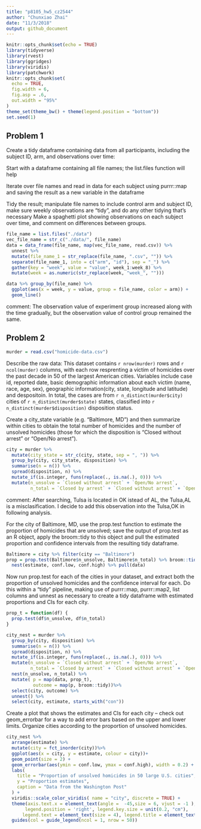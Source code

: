 ```yaml
---
title: "p8105_hw5_cz2544"
author: "Chunxiao Zhai"
date: "11/3/2018"
output: github_document
---
```


```r
knitr::opts_chunk$set(echo = TRUE)
library(tidyverse)
library(rvest)
library(ggridges)
library(viridis)
library(patchwork)
knitr::opts_chunk$set(
  echo = TRUE,
  fig.width = 6,
  fig.asp = .6,
  out.width = "95%"
)
theme_set(theme_bw() + theme(legend.position = "bottom"))
set.seed(1)
```


## Problem 1
Create a tidy dataframe containing data from all participants, including the subject ID, arm, and observations over time:

Start with a dataframe containing all file names; the list.files function will help

Iterate over file names and read in data for each subject using purrr::map and saving the result as a new variable in the dataframe

Tidy the result; manipulate file names to include control arm and subject ID, make sure weekly observations are “tidy”, and do any other tidying that’s necessary
Make a spaghetti plot showing observations on each subject over time, and comment on differences between groups.

```r
file_name = list.files("./data")
vec_file_name = str_c("./data/", file_name)
data = data_frame(file_name, map(vec_file_name, read.csv)) %>%
  unnest %>% 
  mutate(file_name_1 = str_replace(file_name, ".csv", "")) %>% 
  separate(file_name_1, into = c("arm", "id"), sep = "_") %>% 
  gather(key = "week", value = "value", week_1:week_8) %>% 
  mutate(week = as.numeric(str_replace(week, "week_", "")))
```

```r
data %>% group_by(file_name) %>%  
  ggplot(aes(x = week, y = value, group = file_name, color = arm)) + 
  geom_line()
```
comment: The observation value of experiment group increased along with the time gradually, but the observation value of control group remained the same.

## Problem 2

```r
murder = read.csv("homicide-data.csv")
```
Describe the raw data:
This dataset contains `r nrow(murder)` rows and `r ncol(murder)` columns, with each row resprenting a victim of  homicides over the past decade in 50 of the largest American cities. Variables include case id, reported date, basic demographic information about each victim (name, race, age, sex), geographic information(city, state, longitude and latitude) and despositoin. In total, the cases are from `r n_distinct(murder$city)` cities of `r n_distinct(murder$state)` states, classified into `r n_distinct(murder$disposition)` disposition status.

Create a city_state variable (e.g. “Baltimore, MD”) and then summarize within cities to obtain the total number of homicides and the number of unsolved homicides (those for which the disposition is “Closed without arrest” or “Open/No arrest”).
```r
city = murder %>% 
  mutate(city_state = str_c(city, state, sep = ", ")) %>% 
  group_by(city, city_state, disposition) %>% 
  summarise(n = n()) %>%
  spread(disposition, n) %>%  
  mutate_if(is.integer, funs(replace(., is.na(.), 0))) %>% 
  mutate(n_unsolve = `Closed without arrest` + `Open/No arrest`,
         n_total = `Closed by arrest` + `Closed without arrest` + `Open/No arrest`)
```
comment: After searching, Tulsa is located in OK istead of AL, the Tulsa,AL is a misclasification. I decide to add this observation into the Tulsa,OK in following analysis.

For the city of Baltimore, MD, use the prop.test function to estimate the proportion of homicides that are unsolved; save the output of prop.test as an R object, apply the broom::tidy to this object and pull the estimated proportion and confidence intervals from the resulting tidy dataframe.
```r
Baltimore = city %>% filter(city == "Baltimore") 
prop = prop.test(Baltimore$n_unsolve, Baltimore$n_total) %>% broom::tidy() %>% 
  nest(estimate, conf.low, conf.high) %>% pull(data)
```

Now run prop.test for each of the cities in your dataset, and extract both the proportion of unsolved homicides and the confidence interval for each. Do this within a “tidy” pipeline, making use of purrr::map, purrr::map2, list columns and  unnest as necessary to create a tidy dataframe with estimated proportions and CIs for each city.
```r
prop_t = function(df) {
  prop.test(df$n_unsolve, df$n_total)
}

city_nest = murder %>% 
  group_by(city, disposition) %>% 
  summarise(n = n()) %>%
  spread(disposition, n) %>%
  mutate_if(is.integer, funs(replace(., is.na(.), 0))) %>% 
  mutate(n_unsolve = `Closed without arrest` + `Open/No arrest`,
         n_total = `Closed by arrest` + `Closed without arrest` + `Open/No arrest`)%>% 
  nest(n_unsolve, n_total) %>% 
  mutate( p = map(data, prop_t),
          outcome = map(p, broom::tidy))%>% 
  select(city, outcome) %>%
  unnest() %>% 
  select(city, estimate, starts_with("con"))
```


Create a plot that shows the estimates and CIs for each city – check out geom_errorbar for a way to add error bars based on the upper and lower limits. Organize cities according to the proportion of unsolved homicides.
```r
city_nest %>% 
  arrange(estimate) %>%
  mutate(city = fct_inorder(city))%>% 
  ggplot(aes(x = city, y = estimate, colour = city))+
  geom_point(size = 2) +
  geom_errorbar(aes(ymin = conf.low, ymax = conf.high), width = 0.2) +
  labs(
    title = "Proportion of unsolved homicides in 50 large U.S. cities",
    y = "Proportion estimates",
    caption = "Data from the Washington Post"
  ) +
  viridis::scale_color_viridis( name = "city", discrete = TRUE) +
  theme(axis.text.x = element_text(angle =  -45,size = 6, vjust = -1 ),
       legend.position = 'right', legend.key.size = unit(0.2, "cm"),
      legend.text = element_text(size = 4), legend.title = element_text(size = 6))+
  guides(col = guide_legend(ncol = 1, nrow = 50))
```






